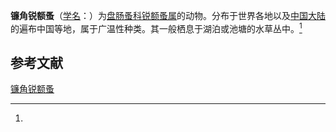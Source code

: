 {{Speciesbox
| name = 镰角锐额蚤
| status = 
| status_system = 
| image = 
| genus = Alonella
| species = excisa
| authority = (Fischer, 1854)<ref name='id12390'>{{cite web| url =http://www.bioinfo.cn/db05/BjdwSpecies.php?action=view&id=12390| title =镰角锐额蚤| work =《中国动物物种编目数据库》| publisher =中国科学院微生物研究所| author =中国科学院动物研究所| accessdate =2009-04-28| deadurl =yes| archiveurl =https://web.archive.org/web/20160305005210/http://www.bioinfo.cn/db05/BjdwSpecies.php?action=view&id=12390| archivedate =2016-03-05}}</ref>
}}

'''镰角锐额蚤'''（[[学名|学名]]：{{lang|la|''Alonella excisa''}}）为[[盘肠蚤科|盘肠蚤科]][[锐额蚤属|锐额蚤属]]的动物。分布于世界各地以及[[中国大陆|中国大陆]]的遍布中国等地，属于广温性种类。其一般栖息于湖泊或池塘的水草丛中。<ref name='id12390'/>

== 参考文献 ==
{{reflist}}

{{Wikispecies|Alonella excisa}}
{{Taxonbar|from=Q4544671}}

[[Category:锐额蚤属|镰角锐额蚤]]


{{节肢动物小作品}}